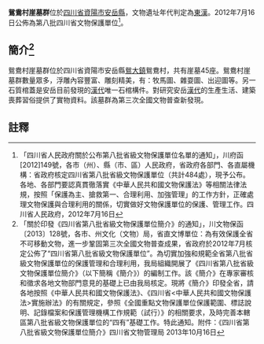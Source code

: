 {{msg:四川省文物保護單位
|名稱 = 鴛鴦村崖墓群
|編號 = 87
|圖片 = 
|級別 = S8
|分類 = 
|時代 = [[東漢|東漢]]
|地点 = [[四川省|四川省]][[資陽市|資陽市]][[安岳縣|安岳縣]]
|坐標 =
|登錄 = 2012年7月16日
}}
'''鴛鴦村崖墓群'''位於[[四川省|四川省]][[資陽市|資陽市]][[安岳縣|安岳縣]]，文物遺址年代判定為[[東漢|東漢]]。2012年7月16日公佈為第八批四川省文物保護單位<ref>「四川省人民政府關於公布第八批省級文物保護單位名單的通知」，川府函[2012]149號，各市（州）、縣（市、區）人民政府，省政府各部門、各直屬機構：省政府核定四川省第八批省級文物保護單位（共計484處），現予公布。各地、各部門要認真貫徹落實《中華人民共和國文物保護法》等相關法律法規，按照「保護為主、搶救第一、合理利用、加強管理」的工作方針，正確處理文物保護與合理利用的關係，切實做好文物保護單位的保護、管理工作。四川省人民政府，2012年7月16日</ref>。
== 簡介<ref>「關於印發《四川省第八批省級文物保護單位簡介》的通知」，川文物保函〔2013〕128號，各市、州文化（文物）局，省直文博單位：為有效保護全省不可移動文物，進一步鞏固第三次全國文物普查成果，省政府於2012年7月核定公佈了“四川省第八批省級文物保護單位”。為切實加強和規範全省第八批省級文物保護單位的保護管理和合理利用，我局組織開展了《四川省第八批省級文物保護單位簡介》（以下簡稱《簡介》）的編制工作。該《簡介》在專家審核和徵求各地文物部門意見的基礎上已由我局核定。現將《簡介》印發全省，請各地按照《中華人民共和國文物保護法》、《四川省<中華人民共和國文物保護法>實施辦法》的有關規定，參照《全國重點文物保護單位保護範圍、標誌說明、記錄檔案和保護管理機構工作規範（試行）》的相關要求，及時完善本轄區第八批省級文物保護單位的“四有”基礎工作。特此通知。附件：《四川省第八批省級文物保護單位簡介》四川省文物管理局  2013年10月16日</ref> ==
鴛鴦村崖墓群位於四川省資陽市安岳縣[[鴛大鎮|鴛大鎮]]鴛鴦村，共有崖墓45座。鴛鴦村崖墓群數量眾多，浮雕內容豐富、雕刻精美，有：牧馬圖、雜耍圖、出迎圖等。另一石質棺蓋是安岳目前發現的[[漢代|漢代]]唯一石棺構件。對研究安岳[[漢代|漢代]]的生產生活、建築喪葬習俗提供了實物資料。該墓群為第三次全國文物普查新發現。
==註釋==
{{reflist}}
{{文物保護單位小作品}}